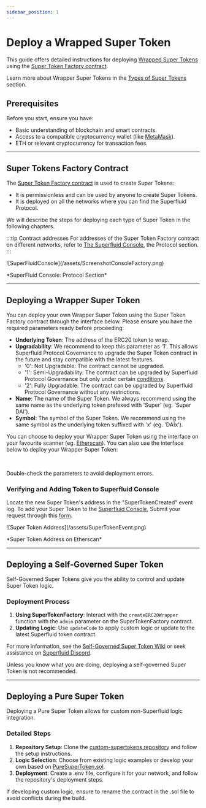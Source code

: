 ```yaml
---
sidebar_position: 1
---
```


# Deploy a Wrapped Super Token

This guide offers detailed instructions for deploying [Wrapped Super Tokens](/docs/protocol/super-tokens/overview#1-wrapper-super-tokens) using the [Super Token Factory contract](#super-tokens-factory-contract).

<Admonition type="info">

Learn more about Wrapper Super Tokens in the [Types of Super Tokens](/docs/protocol/super-tokens/overview.mdx#types-of-super-tokens) section.

</Admonition>

## Prerequisites

Before you start, ensure you have:

- Basic understanding of blockchain and smart contracts.
- Access to a compatible cryptocurrency wallet (like [MetaMask](https://metamask.io/)).
- ETH or relevant cryptocurrency for transaction fees.

---
## Super Tokens Factory Contract

The [Super Token Factory contract](https://github.com/superfluid-finance/protocol-monorepo/blob/dev/packages/ethereum-contracts/contracts/superfluid/SuperTokenFactory.sol) is used to create Super Tokens:
- It is permissionless and can be used by anyone to create Super Tokens.
- It is deployed on all the networks where you can find the Superfluid Protocol.

We will describe the steps for deploying each type of Super Token in the following chapters.

:::tip Contract addresses
For addresses of the Super Token Factory contract on different networks, refer to [The Superfluid Console](https://console.superfluid.finance/), the Protocol section.
:::

<div style={{ display: 'flex', justifyContent: 'center' }}>
    ![SuperFluidConsole](/assets/ScreenshotConsoleFactory.png)
</div>
<div style={{ display: 'flex', justifyContent: 'center' }}>
    <p>*SuperFluid Console: Protocol Section*</p>
</div>

---

## Deploying a Wrapper Super Token

You can deploy your own Wrapper Super Token using the Super Token Factory contract through the interface below. Please ensure you have the required parameters ready before proceeding:
- **Underlying Token**: The address of the ERC20 token to wrap.
- **Upgradability**: We recommend to keep this parameter as '1'. This allows Superfluid Protocol Governance to upgrade the Super Token contract in the future and stay compatible with the latest features.
    - '0': Not Upgradable: The contract cannot be upgraded.
    - '1': Semi-Upgradability: The contract can be upgraded by Superfluid Protocol Governance but only under certain [conditions](https://github.com/superfluid-finance/protocol-monorepo/wiki/About-Super-Token-Classification).
    - '2': Fully Upgradable: The contract can be upgraded by Superfluid Protocol Governance without any restrictions.
- **Name**: The name of the Super Token. We always recommend using the same name as the underlying token prefexed with 'Super' (eg. 'Super DAI').
- **Symbol**: The symbol of the Super Token. We recommend using the same symbol as the underlying token suffixed with 'x' (eg. 'DAIx').

You can choose to deploy your Wrapper Super Token using the interface on your favourite scanner (eg. [Etherscan](https://etherscan.io/)).
You can also use the interface below to deploy your Wrapper Super Token:
<ERC20Wrapper/>

<br/>
<Admonition type="warning" title="Check Parameters">

Double-check the parameters to avoid deployment errors.

</Admonition>

### Verifying and Adding Token to Superfluid Console

Locate the new Super Token's address in the "SuperTokenCreated" event log. To add your Super Token to the [Superfluid Console](https://console.superfluid.finance), Submit your request through this [form](https://airtable.com/appxGogNpt64ImOFH/shrzOcdK9eveDmRWV).

<div style={{ display: 'flex', justifyContent: 'center' }}>
    ![Super Token Address](/assets/SuperTokenEvent.png)
</div>
<div style={{ display: 'flex', justifyContent: 'center' }}>
    <p>*Super Token Address on Etherscan*</p>
</div>

---

## Deploying a Self-Governed Super Token

Self-Governed Super Tokens give you the ability to control and update Super Token logic.

### Deployment Process

1. **Using SuperTokenFactory**: Interact with the `createERC20Wrapper` function with the `admin` parameter on the SuperTokenFactory contract.
2. **Updating Logic**: Use `updateCode` to apply custom logic or update to the latest Superfluid token contract.

<Admonition type="tip">

For more information, see the [Self-Governed Super Token Wiki](https://github.com/superfluid-finance/protocol-monorepo/wiki/Self-Governed-Super-Token) or seek assistance on [Superfluid Discord](https://discord.superfluid.finance/).

</Admonition>

<Admonition type="warning" title="Check Parameters">

Unless you know what you are doing, deploying a self-governed Super Token is not recommended.

</Admonition>


---

## Deploying a Pure Super Token

Deploying a Pure Super Token allows for custom non-Superfluid logic integration.

### Detailed Steps

1. **Repository Setup**: Clone the [custom-supertokens repository](https://github.com/superfluid-finance/custom-supertokens#setup) and follow the setup instructions.
2. **Logic Selection**: Choose from existing logic examples or develop your own based on [PureSuperToken.sol](https://github.com/superfluid-finance/custom-supertokens/blob/main/contracts/PureSuperToken.sol).
3. **Deployment**: Create a .env file, configure it for your network, and follow the repository's deployment steps.

<Admonition type="note" title="Custom Logic Caution">

If developing custom logic, ensure to rename the contract in the .sol file to avoid conflicts during the build.

</Admonition>

